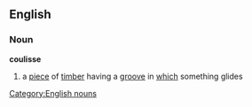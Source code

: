 ==English==
===Noun===
'''coulisse'''

#a [[piece]] of [[timber]] having a [[groove]] in [[which]] something glides

[[Category:English nouns]]